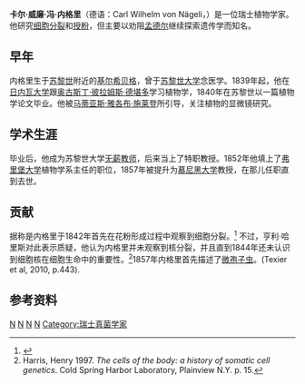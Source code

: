 {{Infobox scientist
|name              = 卡尔·威廉·冯·内格里
|image             =Carl Wilhelm von Naegeli.jpg
|image_size       =150px  
|caption           = 内格里
|birth_date        = 1817年3月27日
|birth_place       = [[瑞士|瑞士]][[基希伯格|基希伯格]]
|death_date        = 1891年5月11日
|death_place       = [[德國|德國]][[慕尼黑|慕尼黑]]
|residence         = 
|citizenship       = 
|nationality       = {{SWI}}
|ethnicity         = 
|field             = [[植物学|植物学]]
|work_institutions = 
|alma_mater        = 
|doctoral_advisor  = 
|doctoral_students = 
|known_for         = [[染色体|染色体]]
|author_abbrev_bot = 
|author_abbrev_zoo = 
|influences        = 
|influenced        = 
|prizes            = 
|religion          = 
|footnotes         = 
|signature         =
}}
'''卡尔·威廉·冯·内格里'''（德语：Carl Wilhelm von Nägeli，{{bd|1817年|3月27日|1891年|5月11日}}）是一位瑞士植物学家。他研究[[细胞分裂|细胞分裂]]和[[授粉|授粉]]，但主要以劝阻[[孟德尔|孟德尔]]继续探索遗传学而知名。

==早年==
内格里生于[[苏黎世|苏黎世]]附近的[[基尔希贝格_(苏黎世)|基尔希贝格]]，曾于[[苏黎世大学|苏黎世大学]]念医学。1839年起，他在[[日内瓦大学|日内瓦大学]]跟[[奥古斯丁·彼拉姆斯·德堪多|奥古斯丁·彼拉姆斯·德堪多]]学习植物学，1840年在苏黎世以一篇植物学论文毕业。他被[[马蒂亚斯·雅各布·施莱登|马蒂亚斯·雅各布·施莱登]]所引导，关注植物的显微镜研究。

==学术生涯==
毕业后，他成为苏黎世大学[[无薪大学教师|无薪教师]]，后来当上了特职教授。1852年他填上了[[弗里堡大学|弗里堡大学]]植物学系主任的职位，1857年被提升为[[慕尼黑大学|慕尼黑大学]]教授，在那儿任职直到去世。

==贡献==
据称是内格里于1842年首先在花粉形成过程中观察到细胞分裂。<ref>{{Cite book|author=Sedgwick|title=A short history of science|url=http://books.google.com/books?id=qvycs9jqNEQC&pg=PA429|page=429}}</ref> 不过，亨利·哈里斯对此表示质疑，他认为内格里并未观察到核分裂，并且直到1844年还未认识到细胞核在细胞生命中的重要性。<ref>Harris, Henry 1997. ''The cells of the body: a history of somatic cell genetics''. Cold Spring Harbor Laboratory, Plainview N.Y. p. 15.</ref>1857年内格里首先描述了[[微孢子虫|微孢子虫]]。(Texier et al, 2010, p.443).

==参考资料==
{{reflist}}

{{Authority control}}
[[Category:瑞士生物學家|N]]
[[Category:蘇黎世大學校友|N]]
[[Category:巴塞爾大學教師|N]]
[[Category:慕尼黑大學教師|N]]
[[Category:瑞士真菌学家|Category:瑞士真菌学家]]